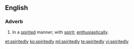 ==English==

===Adverb===
{{en-adv}}
# In a [[spirited]] manner; with [[spirit]]; [[enthusiastically]].

[[et:spiritedly]]
[[ko:spiritedly]]
[[ml:spiritedly]]
[[te:spiritedly]]
[[vi:spiritedly]]